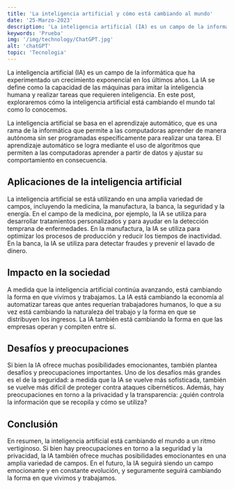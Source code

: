 ```yaml
---
title: 'La inteligencia artificial y cómo está cambiando al mundo'
date: '25-Marzo-2023'
description: 'La inteligencia artificial (IA) es un campo de la informática que ha experimentado un crecimiento exponencial en los últimos años.'
keywords: 'Prueba'
img: '/img/technology/ChatGPT.jpg'
alt: 'chatGPT'
topic: 'Tecnologia'
---
```


La inteligencia artificial (IA) es un campo de la informática que ha experimentado un crecimiento exponencial en los últimos años. La IA se define como la capacidad de las máquinas para imitar la inteligencia humana y realizar tareas que requieren inteligencia. En este post, exploraremos cómo la inteligencia artificial está cambiando el mundo tal como lo conocemos.

La inteligencia artificial se basa en el aprendizaje automático, que es una rama de la informática que permite a las computadoras aprender de manera autónoma sin ser programadas específicamente para realizar una tarea. El aprendizaje automático se logra mediante el uso de algoritmos que permiten a las computadoras aprender a partir de datos y ajustar su comportamiento en consecuencia.

## Aplicaciones de la inteligencia artificial
La inteligencia artificial se está utilizando en una amplia variedad de campos, incluyendo la medicina, la manufactura, la banca, la seguridad y la energía. En el campo de la medicina, por ejemplo, la IA se utiliza para desarrollar tratamientos personalizados y para ayudar en la detección temprana de enfermedades. En la manufactura, la IA se utiliza para optimizar los procesos de producción y reducir los tiempos de inactividad. En la banca, la IA se utiliza para detectar fraudes y prevenir el lavado de dinero.

## Impacto en la sociedad
A medida que la inteligencia artificial continúa avanzando, está cambiando la forma en que vivimos y trabajamos. La IA está cambiando la economía al automatizar tareas que antes requerían trabajadores humanos, lo que a su vez está cambiando la naturaleza del trabajo y la forma en que se distribuyen los ingresos. La IA también está cambiando la forma en que las empresas operan y compiten entre sí.

## Desafíos y preocupaciones
Si bien la IA ofrece muchas posibilidades emocionantes, también plantea desafíos y preocupaciones importantes. Uno de los desafíos más grandes es el de la seguridad: a medida que la IA se vuelve más sofisticada, también se vuelve más difícil de proteger contra ataques cibernéticos. Además, hay preocupaciones en torno a la privacidad y la transparencia: ¿quién controla la información que se recopila y cómo se utiliza?

## Conclusión
En resumen, la inteligencia artificial está cambiando el mundo a un ritmo vertiginoso. Si bien hay preocupaciones en torno a la seguridad y la privacidad, la IA también ofrece muchas posibilidades emocionantes en una amplia variedad de campos. En el futuro, la IA seguirá siendo un campo emocionante y en constante evolución, y seguramente seguirá cambiando la forma en que vivimos y trabajamos.